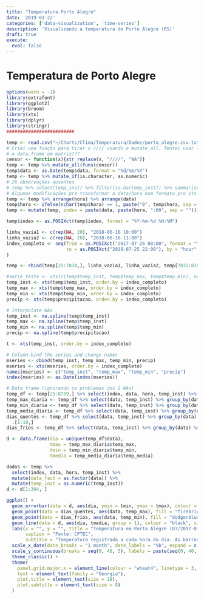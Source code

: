 ```yaml
---
title: "Temperatura Porto Alegre"
date: '2019-03-22'
categories: ['data-visualization', 'time-series']
description: 'Visualizando a temperatura de Porto Alegre (RS)'
draft: true
execute: 
  eval: false
---
```


# Temperatura de Porto Alegre

```r
options(warn = -1)
library(extrafont)
library(ggplot2)
library(broom)
library(xts)
library(dplyr)
library(stringr)
#########################

temp <- read.csv("~/Charts/Clima/Temperatura/Dados/porto_alegre.csv.txt")
# Criei uma função para tirar o //// usando o mutate_all. Tentei usar lapply com gsub mas tranforma
# o data.frame em matriz???
censor <- function(x){str_replace(x, "////", "NA")}
temp <- temp %>% mutate_all(funs(censor))
temp$data <- as.Date(temp$data, format = "%d/%m/%Y")
temp <- temp %>% mutate_if(is.character, as.numeric)
# 26 observações ausentes
# temp %>% select(temp_inst) %>% filter(is.na(temp_inst)) %>% summarise(count = n())
# Algumas modificações pra transformar a data/hora num formato pro xts
temp <- temp %>% arrange(hora) %>% arrange(data)
temp$hora <- ifelse(nchar(temp$hora) == 1, paste("0", temp$hora, sep = ""), temp$hora)
temp <- mutate(temp, index = paste(data, paste(hora, ":00", sep = "")))

temp$index <- as.POSIXct(temp$index, format = "%Y-%m-%d %H:%M")

linha_vazia1 <- c(rep(NA, 20), "2018-06-16 10:00")
linha_vazia2 <- c(rep(NA, 20), "2018-06-16 11:00")
index_completo <- seq(from = as.POSIXct("2017-07-26 00:00", format = "%Y-%m-%d %H:%M"),
                      to = as.POSIXct("2018-07-25 22:00"), by = "hour"
)

temp <- rbind(temp[25:7834,], linha_vazia1, linha_vazia2, temp[7835:8781,])

#serie_teste <- xts(c(temp$temp_inst, temp$temp_max, temp$temp_min), order.by = index_completo)
temp_inst <- xts(temp$temp_inst, order.by = index_completo)
temp_max <- xts(temp$temp_max, order.by = index_completo)
temp_min <- xts(temp$temp_min, order.by = index_completo)
precip <- xts(temp$precipitacao, order.by = index_completo)

# Interpolate NAs
temp_inst <- na.spline(temp$temp_inst)
temp_max <- na.spline(temp$temp_inst)
temp_min <- na.spline(temp$temp_min)
precip <- na.spline(temp$precipitacao)

t <- xts(temp_inst, order.by = index_completo)

# Column-bind the series and change names
mseries <- cbind(temp_inst, temp_max, temp_min, precip)
mseries <- xts(mseries, order.by = index_completo)
names(mseries) <- c("temp_inst", "temp_max", "temp_min", "precip")
index(mseries) <- as.Date(index(mseries))

# Data frame (ignorando os problemas dos 2 NAs)
temp_df <- temp[25:8759,] %>% select(index, data, hora, temp_inst) %>% mutate(data_fact = as.factor(data)) %>% mutate(temp_inst = as.numeric(temp_inst))
temp_max_diaria <- temp_df %>% select(data, temp_inst) %>% group_by(data) %>% summarise(temp_max = max(temp_inst, na.rm = TRUE))
temp_min_diaria <- temp_df %>% select(data, temp_inst) %>% group_by(data) %>% summarise(temp_min = min(temp_inst, na.rm = TRUE))
temp_media_diaria <- temp_df %>% select(data, temp_inst) %>% group_by(data) %>% summarise(temp_media = mean(temp_inst, na.rm = TRUE))
dias_quentes <- temp_df %>% select(data, temp_inst) %>% group_by(data) %>% summarise(temp_max = max(temp_inst, na.rm = TRUE)) %>% arrange(desc(temp_max)) %>%
  .[1:10,]
dias_frios <- temp_df %>% select(data, temp_inst) %>% group_by(data) %>% summarise(temp_min = min(temp_inst, na.rm = TRUE)) %>% arrange(temp_min) %>% head() %>% .[1:10,]

d <- data.frame(dia = unique(temp_df$data), 
                tmax = temp_max_diaria$temp_max, 
                tmin = temp_min_diaria$temp_min, 
                tmedia = temp_media_diaria$temp_media)
```

```r
dados <- temp %>% 
  select(index, data, hora, temp_inst) %>% 
  mutate(data_fact = as.factor(data)) %>% 
  mutate(temp_inst = as.numeric(temp_inst))
d <- d[1:364, ]
```

```r
ggplot() +
  geom_errorbar(data = d, aes(dia, ymin = tmin, ymax = tmax), colour = "salmon", alpha = .35, size = 1) +
  geom_point(data = dias_quentes, aes(data, temp_max), fill = "firebrick2", colour = "gray20", shape = 21, size = 3) +
  geom_point(data = dias_frios, aes(data, temp_min), fill = "dodgerblue3", colour = "gray20", shape = 21, size = 3) +
  geom_line(data = d, aes(dia, tmedia, group = 1), colour = "black", size = 1) +
  labs(x = "", y = "", title = "Temperatura em Porto Alegre (07/2017-07/2018)",
       caption = "Fonte: CPTEC",
       subtitle = "Temperatura registrada a cada hora do dia. As barras indicam a maior e a menor temperatura do dia.\nA linha escura representa a temperatura média de cada dia.\nOs dias mais frios/quentes estão indicados pelos círculos azuis/vermelhos.") +
  scale_x_date(date_breaks = "1 month", date_labels = "%b", expand = c(.01,0)) +
  scale_y_continuous(breaks = seq(0, 40, 5), labels = paste(seq(0, 40, 5), "º", sep = "")) +
  theme_classic() +
  theme(
    panel.grid.major.x = element_line(colour = "wheat4", linetype = 3, size = .5),
    text = element_text(family = "Georgia"),
    plot.title = element_text(size = 18),
    plot.subtitle = element_text(size = 8)
  )
```
